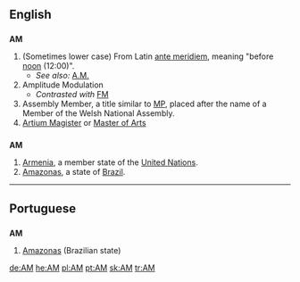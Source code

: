 {{see|Appendix:Variations of "am"}}

{{wikipedia|AM}}
==English==

==={{initialism}}===
'''AM'''

# (Sometimes lower case) From Latin [[ante meridiem]], meaning "before [[noon]] (12:00)".
#*''See also:'' [[A.M.]]
# Amplitude Modulation
#*''Contrasted with'' [[FM]]
# Assembly Member, a title similar to [[MP]], placed after the name of a Member of the Welsh National Assembly.
# [[Artium Magister]] or [[Master of Arts]]

==={{abbreviation}}===
'''AM'''

# [[Armenia]], a member state of the [[United Nations]].
#[[Amazonas]], a state of [[Brazil]].
----

==Portuguese==

==={{abbreviation}}===
'''AM'''

# [[Amazonas]] (Brazilian state)

[[de:AM]]
[[he:AM]]
[[pl:AM]]
[[pt:AM]]
[[sk:AM]]
[[tr:AM]]